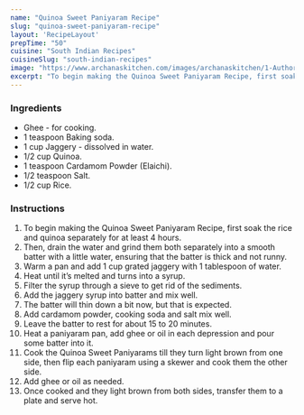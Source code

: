 ---
name: "Quinoa Sweet Paniyaram Recipe"
slug: "quinoa-sweet-paniyaram-recipe"
layout: 'RecipeLayout'
prepTime: "50"
cuisine: "South Indian Recipes"
cuisineSlug: "south-indian-recipes"
image: "https://www.archanaskitchen.com/images/archanaskitchen/1-Author/Jyothi_Rajesh/Quinoa_Sweet_Paniyaram.jpg"
excerpt: "To begin making the Quinoa Sweet Paniyaram Recipe, first soak the rice and quinoa separately for at least 4 hours"
---

### Ingredients

- Ghee - for cooking.
- 1 teaspoon Baking soda.
- 1 cup Jaggery - dissolved in water.
- 1/2 cup Quinoa.
- 1 teaspoon Cardamom Powder (Elaichi).
- 1/2 teaspoon Salt.
- 1/2 cup Rice.

### Instructions

1. To begin making the Quinoa Sweet Paniyaram Recipe, first soak the rice and quinoa separately for at least 4 hours.
1. Then, drain the water and grind them both separately into a smooth batter with a little water, ensuring that the batter is thick and not runny.
1. Warm a pan and add 1 cup grated jaggery with 1 tablespoon of water.
1. Heat until it’s melted and turns into a syrup.
1. Filter the syrup through a sieve to get rid of the sediments.
1. Add the jaggery syrup into batter and mix well.
1. The batter will thin down a bit now, but that is expected.
1. Add cardamom powder, cooking soda and salt mix well.
1. Leave the batter to rest for about 15 to 20 minutes.
1. Heat a paniyaram pan, add ghee or oil in each depression and pour some batter into it.
1. Cook the Quinoa Sweet Paniyarams till they turn light brown from one side, then flip each paniyaram using a skewer and cook them the other side.
1. Add ghee or oil as needed.
1. Once cooked and they light brown from both sides, transfer them to a plate and serve hot.
